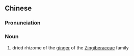 {{also|干姜}}
==Chinese==
{{zh-forms|s=干姜}}

===Pronunciation===
{{zh-pron
|m=gānjiāng
|cat=n
}}

===Noun===
{{zh-noun}}

# dried rhizome of the [[ginger]] of the [[w:Zingiberaceae|Zingiberaceae]] family